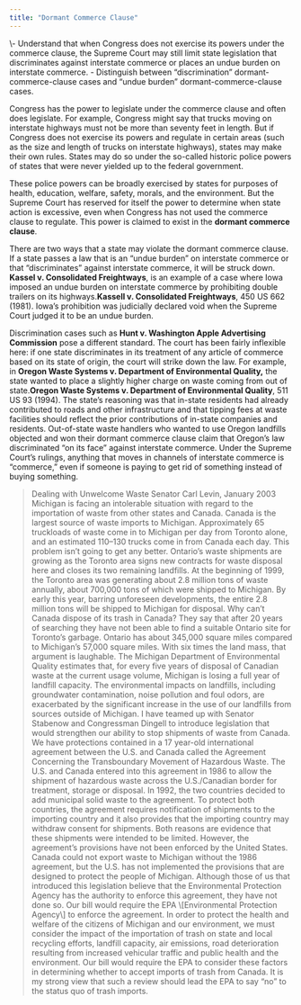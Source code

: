 ```yaml
---
title: "Dormant Commerce Clause"
---
```

<div className="content-chunk" data-subsection-id = "Learning-Objectives-54t">
<Info title="LEARNING OBJECTIVES">\- Understand that when Congress does not exercise its powers under the commerce clause, the Supreme Court may still limit state legislation that discriminates against interstate commerce or places an undue burden on interstate commerce. - Distinguish between “discrimination” dormant-commerce-clause cases and “undue burden” dormant-commerce-clause cases.</Info>

Congress has the power to legislate under the commerce clause and often does legislate. For example, Congress might say that trucks moving on interstate highways must not be more than seventy feet in length. But if Congress does not exercise its powers and regulate in certain areas (such as the size and length of trucks on interstate highways), states may make their own rules. States may do so under the so-called historic police powers of states that were never yielded up to the federal government.

These police powers can be broadly exercised by states for purposes of health, education, welfare, safety, morals, and the environment. But the Supreme Court has reserved for itself the power to determine when state action is excessive, even when Congress has not used the commerce clause to regulate. This power is claimed to exist in the **dormant commerce clause**. 

There are two ways that a state may violate the dormant commerce clause. If a state passes a law that is an “undue burden” on interstate commerce or that “discriminates” against interstate commerce, it will be struck down. __Kassel v. Consolidated Freightways__, is an example of a case where Iowa imposed an undue burden on interstate commerce by prohibiting double trailers on its highways.__Kassell v. Consolidated Freightways__, 450 US 662 (1981). Iowa’s prohibition was judicially declared void when the Supreme Court judged it to be an undue burden.

Discrimination cases such as __Hunt v. Washington Apple Advertising Commission__ pose a different standard. The court has been fairly inflexible here: if one state discriminates in its treatment of any article of commerce based on its state of origin, the court will strike down the law. For example, in __Oregon Waste Systems v. Department of Environmental Quality,__ the state wanted to place a slightly higher charge on waste coming from out of state.__Oregon Waste Systems v. Department of Environmental Quality__, 511 US 93 (1994). The state’s reasoning was that in-state residents had already contributed to roads and other infrastructure and that tipping fees at waste facilities should reflect the prior contributions of in-state companies and residents. Out-of-state waste handlers who wanted to use Oregon landfills objected and won their dormant commerce clause claim that Oregon’s law discriminated “on its face” against interstate commerce. Under the Supreme Court’s rulings, anything that moves in channels of interstate commerce is “commerce,” even if someone is paying to get rid of something instead of buying something.

<Blockquote>Dealing with Unwelcome Waste Senator Carl Levin, January 2003 Michigan is facing an intolerable situation with regard to the importation of waste from other states and Canada. Canada is the largest source of waste imports to Michigan. Approximately 65 truckloads of waste come in to Michigan per day from Toronto alone, and an estimated 110–130 trucks come in from Canada each day. This problem isn’t going to get any better. Ontario’s waste shipments are growing as the Toronto area signs new contracts for waste disposal here and closes its two remaining landfills. At the beginning of 1999, the Toronto area was generating about 2.8 million tons of waste annually, about 700,000 tons of which were shipped to Michigan. By early this year, barring unforeseen developments, the entire 2.8 million tons will be shipped to Michigan for disposal. Why can’t Canada dispose of its trash in Canada? They say that after 20 years of searching they have not been able to find a suitable Ontario site for Toronto’s garbage. Ontario has about 345,000 square miles compared to Michigan’s 57,000 square miles. With six times the land mass, that argument is laughable. The Michigan Department of Environmental Quality estimates that, for every five years of disposal of Canadian waste at the current usage volume, Michigan is losing a full year of landfill capacity. The environmental impacts on landfills, including groundwater contamination, noise pollution and foul odors, are exacerbated by the significant increase in the use of our landfills from sources outside of Michigan. I have teamed up with Senator Stabenow and Congressman Dingell to introduce legislation that would strengthen our ability to stop shipments of waste from Canada. We have protections contained in a 17 year-old international agreement between the U.S. and Canada called the Agreement Concerning the Transboundary Movement of Hazardous Waste. The U.S. and Canada entered into this agreement in 1986 to allow the shipment of hazardous waste across the U.S./Canadian border for treatment, storage or disposal. In 1992, the two countries decided to add municipal solid waste to the agreement. To protect both countries, the agreement requires notification of shipments to the importing country and it also provides that the importing country may withdraw consent for shipments. Both reasons are evidence that these shipments were intended to be limited. However, the agreement’s provisions have not been enforced by the United States. Canada could not export waste to Michigan without the 1986 agreement, but the U.S. has not implemented the provisions that are designed to protect the people of Michigan. Although those of us that introduced this legislation believe that the Environmental Protection Agency has the authority to enforce this agreement, they have not done so. Our bill would require the EPA \[Environmental Protection Agency\] to enforce the agreement. In order to protect the health and welfare of the citizens of Michigan and our environment, we must consider the impact of the importation of trash on state and local recycling efforts, landfill capacity, air emissions, road deterioration resulting from increased vehicular traffic and public health and the environment. Our bill would require the EPA to consider these factors in determining whether to accept imports of trash from Canada. It is my strong view that such a review should lead the EPA to say “no” to the status quo of trash imports.</Blockquote>
</div>
